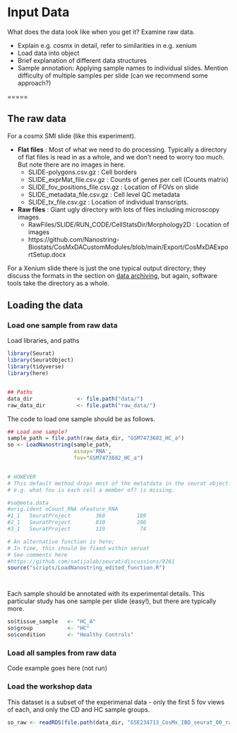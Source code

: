 # Input Data{#Data}


What does the data look like when you get it? Examine raw data.

* Explain e.g. cosmx in detail, refer to similarities in e.g. xenium
* Load data into object
* Brief explanation of different data structures 
* Sample annotation: Applying sample names to individual slides. Mention difficulty of multiple samples per slide (can we recommend some approach?)

=====


## The raw data


For a cosmx SMI slide (like this experiment).

* **Flat files** : Most of what we need to do processing. Typically a directory of flat files is read in as a whole, and we don't need to worry too much. But note there are no images in here.
  * SLIDE-polygons.csv.gz  : Cell borders
  * SLIDE_exprMat_file.csv.gz : Counts of genes per cell (Counts matrix)
  * SLIDE_fov_positions_file.csv.gz : Location of FOVs on slide
  * SLIDE_metadata_file.csv.gz : Cell level QC metadata
  * SLIDE_tx_file.csv.gz : Location of individual transcripts.

* **Raw files** : Giant ugly directory with lots of files including microscopy images.
  * RawFiles/SLIDE/RUN_CODE/CellStatsDir/Morphology2D : Location of images
  * https://github.com/Nanostring-Biostats/CosMxDACustomModules/blob/main/Export/CosMxDAExportSetup.docx  
  


For a Xenium slide there is just the one typical output directory; they discuss the formats in the section on [data archiving](https://www.10xgenomics.com/support/software/xenium-onboard-analysis/latest/analysis/xoa-output-archive-data), but again, software tools take the directory as a whole.



## Loading the data


### Load one sample from raw data

Load libraries, and paths
```r
library(Seurat)
library(SeuratObject)
library(tidyverse)
library(here)


## Paths
data_dir              <- file.path("data/")
raw_data_dir          <- file.path("raw_data/")

```


The code to load one sample should be as follows. 
```r
## Load one sample?
sample_path = file.path(raw_data_dir, "GSM7473682_HC_a")
so <- LoadNanostring(sample_path,
                     assay='RNA',
                     fov="GSM7473682_HC_a")


# HOWEVER 
# This default method drops most of the metatdata in the seurat object.
# e.g. what fov is each cell a member of? is missing.

#so@meta.data
#orig.ident nCount_RNA nFeature_RNA
#1_1   SeuratProject        368          189
#2_1   SeuratProject        810          286
#3_1   SeuratProject        119           74

# An alternative function is here;
# In time, this should be fixed within seruat
# See comments here
#https://github.com/satijalab/seurat/discussions/9261
source("scripts/LoadNanostring_edited_function.R")




```




Each sample should be annotated with its experimental details. This particular
study has one sample per slide (easy!), but there are typically more.

```r
so$tissue_sample   <- "HC_A"
so$group           <- "HC"
so$condition       <- "Healthy Controls"
```



### Load all samples from raw data

Code example goes here (not run)



### Load the workshop data


This dataset is a subset of the experimenal data - only the first 5 fov views of each, and only the CD and HC sample groups. 

```r
so_raw <- readRDS(file.path(data_dir, "GSE234713_CosMx_IBD_seurat_00_raw_subsampled.RDS"))
```




